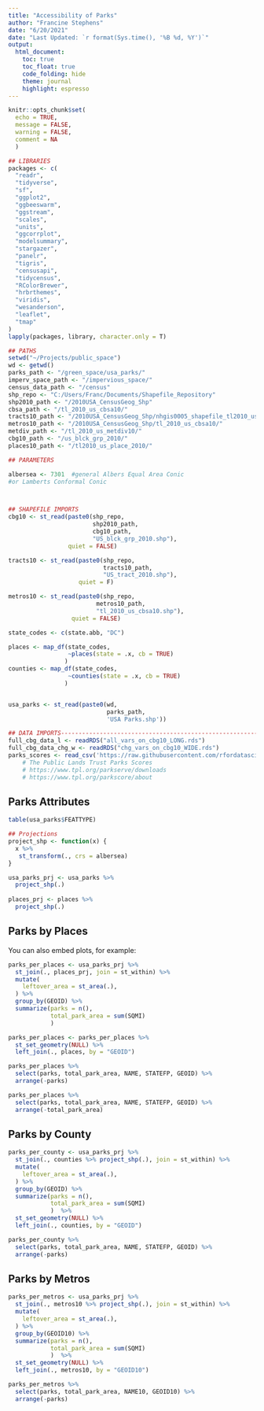 ```yaml
---
title: "Accessibility of Parks"
author: "Francine Stephens"
date: "6/20/2021"
date: "Last Updated: `r format(Sys.time(), '%B %d, %Y')`"
output:
  html_document:
    toc: true
    toc_float: true
    code_folding: hide
    theme: journal
    highlight: espresso
---
```


```r
knitr::opts_chunk$set(
  echo = TRUE, 
  message = FALSE,
  warning = FALSE,
  comment = NA
  )

## LIBRARIES
packages <- c(
  "readr",
  "tidyverse",
  "sf",
  "ggplot2", 
  "ggbeeswarm",
  "ggstream",
  "scales",
  "units",
  "ggcorrplot",
  "modelsummary",
  "stargazer",
  "panelr",
  "tigris",
  "censusapi", 
  "tidycensus",
  "RColorBrewer",
  "hrbrthemes",
  "viridis", 
  "wesanderson",
  "leaflet", 
  "tmap"
)
lapply(packages, library, character.only = T)

## PATHS
setwd("~/Projects/public_space")
wd <- getwd()
parks_path <- "/green_space/usa_parks/"
imperv_space_path <- "/impervious_space/"
census_data_path <- "/census"
shp_repo <- "C:/Users/Franc/Documents/Shapefile_Repository"
shp2010_path <- "/2010USA_CensusGeog_Shp"
cbsa_path <- "/tl_2010_us_cbsa10/"
tracts10_path <- "/2010USA_CensusGeog_Shp/nhgis0005_shapefile_tl2010_us_tract_2010/"
metros10_path <- "/2010USA_CensusGeog_Shp/tl_2010_us_cbsa10/"
metdiv_path <- "/tl_2010_us_metdiv10/"
cbg10_path <- "/us_blck_grp_2010/"
places10_path <- "/tl2010_us_place_2010/"

## PARAMETERS

albersea <- 7301  #general Albers Equal Area Conic 
#or Lamberts Conformal Conic



## SHAPEFILE IMPORTS
cbg10 <- st_read(paste0(shp_repo,
                        shp2010_path,
                        cbg10_path,
                        "US_blck_grp_2010.shp"), 
                 quiet = FALSE)

tracts10 <- st_read(paste0(shp_repo, 
                           tracts10_path,
                           "US_tract_2010.shp"),
                    quiet = F)

metros10 <- st_read(paste0(shp_repo, 
                         metros10_path,
                         "tl_2010_us_cbsa10.shp"),
                  quiet = FALSE)

state_codes <- c(state.abb, "DC")

places <- map_df(state_codes,
                 ~places(state = .x, cb = TRUE)
                )
counties <- map_df(state_codes,
                 ~counties(state = .x, cb = TRUE)
                )


usa_parks <- st_read(paste0(wd,
                            parks_path,
                            'USA Parks.shp'))

## DATA IMPORTS-----------------------------------------------------------------
full_cbg_data_l <- readRDS("all_vars_on_cbg10_LONG.rds")
full_cbg_data_chg_w <- readRDS("chg_vars_on_cbg10_WIDE.rds")
parks_scores <- read_csv('https://raw.githubusercontent.com/rfordatascience/tidytuesday/master/data/2021/2021-06-22/parks.csv') 
    # The Public Lands Trust Parks Scores
    # https://www.tpl.org/parkserve/downloads
    # https://www.tpl.org/parkscore/about


```

## Parks Attributes

```r
table(usa_parks$FEATTYPE)

```

```r
## Projections
project_shp <- function(x) { 
  x %>%       
   st_transform(., crs = albersea)
}

usa_parks_prj <- usa_parks %>%
  project_shp(.)
  
places_prj <- places %>%
  project_shp(.)

```

## Parks by Places

You can also embed plots, for example:

```r

parks_per_places <- usa_parks_prj %>%
  st_join(., places_prj, join = st_within) %>% 
  mutate(
    leftover_area = st_area(.),
  ) %>%
  group_by(GEOID) %>%
  summarize(parks = n(),
            total_park_area = sum(SQMI)
            ) 

parks_per_places <- parks_per_places %>% 
  st_set_geometry(NULL) %>%
  left_join(., places, by = "GEOID")


```

```r
parks_per_places %>% 
  select(parks, total_park_area, NAME, STATEFP, GEOID) %>%
  arrange(-parks)

```


```r
parks_per_places %>% 
  select(parks, total_park_area, NAME, STATEFP, GEOID) %>%
  arrange(-total_park_area)

```


## Parks by County

```r

parks_per_county <- usa_parks_prj %>%
  st_join(., counties %>% project_shp(.), join = st_within) %>% 
  mutate(
    leftover_area = st_area(.),
  ) %>%
  group_by(GEOID) %>%
  summarize(parks = n(),
            total_park_area = sum(SQMI)
            )  %>% 
  st_set_geometry(NULL) %>%
  left_join(., counties, by = "GEOID")

```


```r
parks_per_county %>% 
  select(parks, total_park_area, NAME, STATEFP, GEOID) %>%
  arrange(-parks)

```

## Parks by Metros

```r
parks_per_metros <- usa_parks_prj %>%
  st_join(., metros10 %>% project_shp(.), join = st_within) %>% 
  mutate(
    leftover_area = st_area(.),
  ) %>%
  group_by(GEOID10) %>%
  summarize(parks = n(),
            total_park_area = sum(SQMI)
            )  %>% 
  st_set_geometry(NULL) %>%
  left_join(., metros10, by = "GEOID10")

```

```r
parks_per_metros %>% 
  select(parks, total_park_area, NAME10, GEOID10) %>%
  arrange(-parks)

```